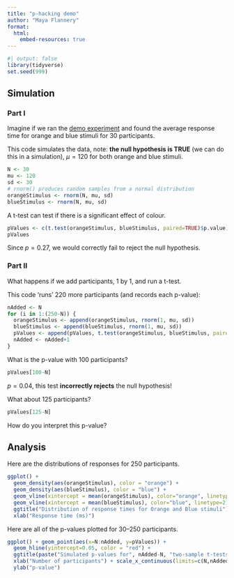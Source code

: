 ```yaml
---
title: "p-hacking demo"
author: "Maya Flannery"
format: 
  html:
    embed-resources: true
---
```


```r
#| output: false
library(tidyverse)
set.seed(999)
```

## Simulation

### Part I

Imagine if we ran the [demo experiment](https://www.jspsych.org/7.3/tutorials/rt-task/) 
and found the average response time for orange and blue stimuli for 30 participants.

This code simulates the data, note: **the null hypothesis is TRUE** (we can do 
this in a simulation), $\mu = 120$ for both orange and blue stimuli.

```r
N <- 30
mu <- 120
sd <- 30
# rnorm() produces random samples from a normal distribution
orangeStimulus <- rnorm(N, mu, sd)
blueStimulus <- rnorm(N, mu, sd)
```

A t-test can test if there is a significant effect of colour.

```r
pValues <- c(t.test(orangeStimulus, blueStimulus, paired=TRUE)$p.value)
pValues
```

Since $p = 0.27$, we would correctly fail to reject the null hypothesis.

### Part II

What happens if we add participants, 1 by 1, and run a t-test.

This code 'runs' 220 more participants (and records each p-value):

```r
nAdded <- N
for (i in 1:(250-N)) {
  orangeStimulus <- append(orangeStimulus, rnorm(1, mu, sd))
  blueStimulus <- append(blueStimulus, rnorm(1, mu, sd))
  pValues <- append(pValues, t.test(orangeStimulus, blueStimulus, paired=TRUE)$p.value)
  nAdded <- nAdded+1
}
```

What is the p-value with 100 participants?

```r
pValues[100-N]
```

$p = 0.04$, this test **incorrectly rejects** the null hypothesis!

What about 125 participants?

```r
pValues[125-N]
```

How do you interpret this p-value?

## Analysis

Here are the distributions of responses for 250 participants.

```r
ggplot() + 
  geom_density(aes(orangeStimulus), color = "orange") + 
  geom_density(aes(blueStimulus), color = "blue") +
  geom_vline(xintercept = mean(orangeStimulus), color="orange", linetype=2) +
  geom_vline(xintercept = mean(blueStimulus), color="blue", linetype=2) +
  ggtitle("Distribution of response times for Orange and Blue stimuli") +
  xlab("Response time (ms)")
```

Here are all of the p-values plotted for 30--250 participants.

```r
ggplot() + geom_point(aes(x=N:nAdded, y=pValues)) +
  geom_hline(yintercept=0.05, color = "red") +
  ggtitle(paste("Simulated p-values for", nAdded-N, "two-sample t-tests (H0 is TRUE!)")) +
  xlab("Number of participants") + scale_x_continuous(limits=c(N,nAdded)) +
  ylab("p-value")
```

